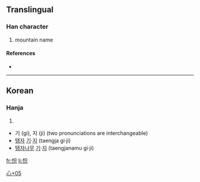 ==Translingual==

===Han character===
{{Han char|rn=61|rad=心|as=05|sn=8|four=|canj=心口金 (PRC)}}

# mountain name

====References====
* {{Han ref|kx=0383.111|dj=0713.010|hdz=42285.051|uh=603E|ud=24638}}

----

==Korean==

===Hanja===
{{ko-hanja|hangeul=[[기]], [[지]]|eumhun=[[탱자]] [[기]]·[[지]], [[탱자나무]] [[기]]·[[지]]|rv=gi, ji|mr=ki, chi|y=ki, ci}}

# {{defn|Korean|sort=心05}}

* 기 (gi), 지 (ji) (two pronunciations are interchangeable)
* [[탱자]] [[기]]·[[지]] (taengja gi·ji)
* [[탱자나무]] [[기]]·[[지]] (taengjanamu gi·ji)

[[Category:Korean-only CJKV Characters|心+05]]

[[fr:怾]]
[[li:怾]]